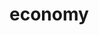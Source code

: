 # economy


<ul className="grid grid-cols-1 md:grid-cols-2 lg:grid-cols-3 xl:grid-cols-4 gap-4 -ml-6">
<ReferenceCard
    title="Available Indices"
    description="Get available indices"
    url="/sdk/reference/economy/available_indices"
    chevron={false}
/>
<ReferenceCard
    title="Balance"
    description="General government deficit is defined as the balance of income and expenditure of government,"
    url="/sdk/reference/economy/balance"
    chevron={false}
/>
<ReferenceCard
    title="Bigmac"
    description="Display Big Mac Index for given countries"
    url="/sdk/reference/economy/bigmac"
    chevron={false}
/>
<ReferenceCard
    title="Ccpi"
    description="Inflation measured by consumer price index (CPI) is defined as the change in the prices"
    url="/sdk/reference/economy/ccpi"
    chevron={false}
/>
<ReferenceCard
    title="Country Codes"
    description="Get available country codes for Bigmac index"
    url="/sdk/reference/economy/country_codes"
    chevron={false}
/>
<ReferenceCard
    title="Cpi"
    description="Obtain CPI data from FRED. [Source: FRED]"
    url="/sdk/reference/economy/cpi"
    chevron={false}
/>
<ReferenceCard
    title="Currencies"
    description="Scrape data for global currencies"
    url="/sdk/reference/economy/currencies"
    chevron={false}
/>
<ReferenceCard
    title="Debt"
    description="General government debt-to-GDP ratio measures the gross debt of the general"
    url="/sdk/reference/economy/debt"
    chevron={false}
/>
<ReferenceCard
    title="Events"
    description="Get economic calendar for countries between specified dates"
    url="/sdk/reference/economy/events"
    chevron={false}
/>
<ReferenceCard
    title="Fgdp"
    description="Real gross domestic product (GDP) is GDP given in constant prices and"
    url="/sdk/reference/economy/fgdp"
    chevron={false}
/>
<ReferenceCard
    title="Fred"
    description="Get Series data. [Source: FRED]"
    url="/sdk/reference/economy/fred"
    chevron={false}
/>
<ReferenceCard
    title="Fred Notes"
    description="Get series notes. [Source: FRED]"
    url="/sdk/reference/economy/fred_notes"
    chevron={false}
/>
<ReferenceCard
    title="Future"
    description="Get futures data. [Source: Finviz]"
    url="/sdk/reference/economy/future"
    chevron={false}
/>
<ReferenceCard
    title="Futures"
    description="Get futures data."
    url="/sdk/reference/economy/futures"
    chevron={false}
/>
<ReferenceCard
    title="Gdp"
    description="Gross domestic product (GDP) is the standard measure of the value added created"
    url="/sdk/reference/economy/gdp"
    chevron={false}
/>
<ReferenceCard
    title="Get Groups"
    description="Get group available"
    url="/sdk/reference/economy/get_groups"
    chevron={false}
/>
<ReferenceCard
    title="Glbonds"
    description="Scrape data for global bonds"
    url="/sdk/reference/economy/glbonds"
    chevron={false}
/>
<ReferenceCard
    title="Index Cmd"
    description="Get data on selected indices over time [Source: Yahoo Finance]"
    url="/sdk/reference/economy/index_cmd"
    chevron={false}
/>
<ReferenceCard
    title="Indices"
    description="Get the top US indices"
    url="/sdk/reference/economy/indices"
    chevron={false}
/>
<ReferenceCard
    title="Macro"
    description="This functions groups the data queried from the EconDB database [Source: EconDB]"
    url="/sdk/reference/economy/macro"
    chevron={false}
/>
<ReferenceCard
    title="Macro Countries"
    description="This function returns the available countries and respective currencies."
    url="/sdk/reference/economy/macro_countries"
    chevron={false}
/>
<ReferenceCard
    title="Macro Parameters"
    description="This function returns the available macro parameters with detail."
    url="/sdk/reference/economy/macro_parameters"
    chevron={false}
/>
<ReferenceCard
    title="Overview"
    description="Scrape data for market overview"
    url="/sdk/reference/economy/overview"
    chevron={false}
/>
<ReferenceCard
    title="Perfmap"
    description="Opens Finviz map website in a browser. [Source: Finviz]"
    url="/sdk/reference/economy/perfmap"
    chevron={false}
/>
<ReferenceCard
    title="Performance"
    description="Get group (sectors, industry or country) performance data. [Source: Finviz]"
    url="/sdk/reference/economy/performance"
    chevron={false}
/>
<ReferenceCard
    title="Revenue"
    description="Governments collect revenues mainly for two purposes: to finance the goods"
    url="/sdk/reference/economy/revenue"
    chevron={false}
/>
<ReferenceCard
    title="Rgdp"
    description="Gross domestic product (GDP) is the standard measure of the value added"
    url="/sdk/reference/economy/rgdp"
    chevron={false}
/>
<ReferenceCard
    title="Search Index"
    description="Search indices by keyword. [Source: FinanceDatabase]"
    url="/sdk/reference/economy/search_index"
    chevron={false}
/>
<ReferenceCard
    title="Spending"
    description="General government spending provides an indication of the size"
    url="/sdk/reference/economy/spending"
    chevron={false}
/>
<ReferenceCard
    title="Treasury"
    description="Get treasury rates from Federal Reserve"
    url="/sdk/reference/economy/treasury"
    chevron={false}
/>
<ReferenceCard
    title="Trust"
    description="Trust in government refers to the share of people who report having confidence in"
    url="/sdk/reference/economy/trust"
    chevron={false}
/>
<ReferenceCard
    title="Usbonds"
    description="Scrape data for us bonds"
    url="/sdk/reference/economy/usbonds"
    chevron={false}
/>
<ReferenceCard
    title="Usdli"
    description="The USD Liquidity Index is defined as: [WALCL - WLRRAL - WDTGAL]. It is expressed in billions of USD."
    url="/sdk/reference/economy/usdli"
    chevron={false}
/>
<ReferenceCard
    title="Valuation"
    description="Get group (sectors, industry or country) valuation data. [Source: Finviz]"
    url="/sdk/reference/economy/valuation"
    chevron={false}
/>
</ul>
